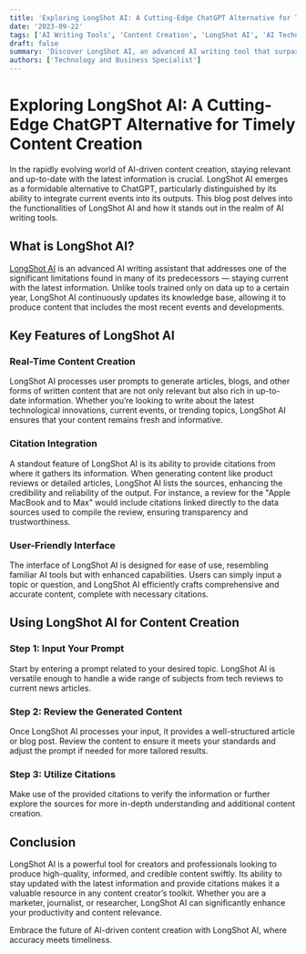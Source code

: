 ```yaml
---
title: 'Exploring LongShot AI: A Cutting-Edge ChatGPT Alternative for Timely Content Creation'
date: '2023-09-22'
tags: ['AI Writing Tools', 'Content Creation', 'LongShot AI', 'AI Technology']
draft: false
summary: 'Discover LongShot AI, an advanced AI writing tool that surpasses traditional limitations by staying updated with current events. Learn how it enhances content creation with real-time data and sourcing citations.'
authors: ['Technology and Business Specialist']
---
```


# Exploring LongShot AI: A Cutting-Edge ChatGPT Alternative for Timely Content Creation

In the rapidly evolving world of AI-driven content creation, staying relevant and up-to-date with the latest information is crucial. LongShot AI emerges as a formidable alternative to ChatGPT, particularly distinguished by its ability to integrate current events into its outputs. This blog post delves into the functionalities of LongShot AI and how it stands out in the realm of AI writing tools.

## What is LongShot AI?

[LongShot AI](https://www.longshot.ai/) is an advanced AI writing assistant that addresses one of the significant limitations found in many of its predecessors — staying current with the latest information. Unlike tools trained only on data up to a certain year, LongShot AI continuously updates its knowledge base, allowing it to produce content that includes the most recent events and developments.

## Key Features of LongShot AI

### Real-Time Content Creation

LongShot AI processes user prompts to generate articles, blogs, and other forms of written content that are not only relevant but also rich in up-to-date information. Whether you’re looking to write about the latest technological innovations, current events, or trending topics, LongShot AI ensures that your content remains fresh and informative.

### Citation Integration

A standout feature of LongShot AI is its ability to provide citations from where it gathers its information. When generating content like product reviews or detailed articles, LongShot AI lists the sources, enhancing the credibility and reliability of the output. For instance, a review for the "Apple MacBook and to Max" would include citations linked directly to the data sources used to compile the review, ensuring transparency and trustworthiness.

### User-Friendly Interface

The interface of LongShot AI is designed for ease of use, resembling familiar AI tools but with enhanced capabilities. Users can simply input a topic or question, and LongShot AI efficiently crafts comprehensive and accurate content, complete with necessary citations.

## Using LongShot AI for Content Creation

### Step 1: Input Your Prompt

Start by entering a prompt related to your desired topic. LongShot AI is versatile enough to handle a wide range of subjects from tech reviews to current news articles.

### Step 2: Review the Generated Content

Once LongShot AI processes your input, it provides a well-structured article or blog post. Review the content to ensure it meets your standards and adjust the prompt if needed for more tailored results.

### Step 3: Utilize Citations

Make use of the provided citations to verify the information or further explore the sources for more in-depth understanding and additional content creation.

## Conclusion

LongShot AI is a powerful tool for creators and professionals looking to produce high-quality, informed, and credible content swiftly. Its ability to stay updated with the latest information and provide citations makes it a valuable resource in any content creator’s toolkit. Whether you are a marketer, journalist, or researcher, LongShot AI can significantly enhance your productivity and content relevance.

Embrace the future of AI-driven content creation with LongShot AI, where accuracy meets timeliness.

